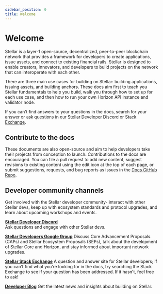 ```yaml
---
sidebar_position: 0
title: Welcome
---
```


# Welcome

Stellar is a layer-1 open-source, decentralized, peer-to-peer blockchain network that provides a framework for developers to create applications, issue assets, and connect to existing financial rails. Stellar is designed to enable creators, innovators, and developers to build projects on the network that can interoperate with each other.

There are three main use cases for building on Stellar: building applications, issuing assets, and building anchors. These docs aim first to teach you Stellar fundamentals to help you build, walk you through how to set up for each use case, and then how to run your own Horizon API instance and validator node.

If you can’t find answers to your questions in the docs, search for your answer or ask questions in our [Stellar Developer Discord](https://discord.com/invite/zVYdY3ktTn) or [Stack Exchange](https://stellar.stackexchange.com/).

## Contribute to the docs

These documents are also open-source and aim to help developers take their projects from conception to launch. Contributions to the docs are encouraged. You can file a pull request to add new content, suggest revisions to existing content using the edit icon at the top of each page, or submit suggestions, requests, and bug reports as issues in the [Docs GitHub Repo](https://github.com/stellar/new-docs/issues).

## Developer community channels

Get involved with the Stellar developer community- interact with other Stellar devs, keep up with ecosystem standards and protocol upgrades, and learn about upcoming workshops and events.

[**Stellar Developer Discord**](https://discord.com/invite/zVYdY3ktTn)  
Ask questions and engage with other Stellar devs.

[**Stellar Developers Google Group**](https://groups.google.com/g/stellar-dev) 
Discuss Core Advancement Proposals (CAPs) and Stellar Ecosystem Proposals (SEPs), talk about the development of Stellar Core and Horizon, and stay informed about important network upgrades.

[**Stellar Stack Exchange**](https://stellar.stackexchange.com/) 
A question and answer site for Stellar developers; if you can’t find what you’re looking for in the docs, try searching the Stack Exchange to see if your question has been addressed.  If it hasn't, feel free to ask!

[**Developer Blog**](https://www.stellar.org/developers-blog) 
Get the latest news and insights about building on Stellar.
